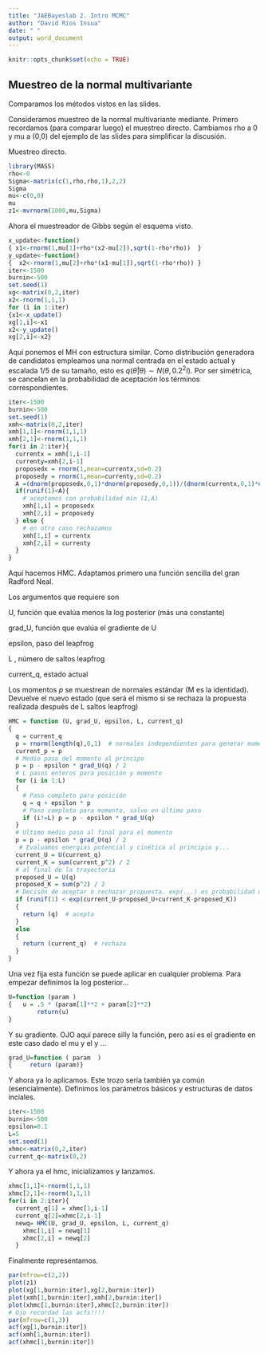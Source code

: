 ---
title: "JAEBayeslab 2. Intro MCMC"
author: "David Ríos Insua"
date: " "
output: word_document
---

```{r setup, include=FALSE}
knitr::opts_chunk$set(echo = TRUE)
```


## Muestreo de la normal multivariante

Comparamos los métodos vistos en las slides.

Consideramos muestreo de la normal multivariante mediante.
Primero recordamos (para comparar luego)
el muestreo directo. Cambiamos rho a 0 y mu a (0,0) del ejemplo de las slides para simplificar
la discusión.

Muestreo directo.
```{r, eval=FALSE }
library(MASS)
rho<-0
Sigma<-matrix(c(1,rho,rho,1),2,2)
Sigma
mu<-c(0,0)
mu
z1<-mvrnorm(1000,mu,Sigma)
```
Ahora el muestreador de Gibbs según el esquema visto. 
```{r, eval=FALSE }
x_update<-function()
{ x1<-rnorm(1,mu[1]+rho*(x2-mu[2]),sqrt(1-rho*rho))  }
y_update<-function()
{  x2<-rnorm(1,mu[2]+rho*(x1-mu[1]),sqrt(1-rho*rho)) } 
iter<-1500
burnin<-500
set.seed(1)
xg<-matrix(0,2,iter)
x2<-rnorm(1,1,1)
for (i in 1:iter)
{x1<-x_update()
xg[1,i]<-x1
x2<-y_update()
xg[2,i]<-x2}
```
Aquí ponemos el MH con estructura similar. Como distribución generadora de candidatos
empleamos una normal centrada en el estado actual y escalada 1/5 de su tamaño,
esto es $q(\hat {\theta } | \theta )\sim N (\theta , 0.2^2 I)$. Por ser simétrica,
se cancelan en la probabilidad de aceptación los términos correspondientes. 
```{r, eval=FALSE }
iter<-1500
burnin<-500
set.seed(1)
xmh<-matrix(0,2,iter)
xmh[1,1]<-rnorm(1,1,1)
xmh[2,1]<-rnorm(1,1,1)
for(i in 2:iter){
  currentx = xmh[1,i-1]
  currenty=xmh[2,i-1]
  proposedx = rnorm(1,mean=currentx,sd=0.2)
  proposedy = rnorm(1,mean=currenty,sd=0.2)
  A =(dnorm(proposedx,0,1)*dnorm(proposedy,0,1))/(dnorm(currentx,0,1)*dnorm(currenty,0,1)) 
  if(runif(1)<A){
    # aceptamos con probabilidad min (1,A)
    xmh[1,i] = proposedx
    xmh[2,i] = proposedy
  } else {
    # en otro caso rechazamos
    xmh[1,i] = currentx 
    xmh[2,i] = currenty
  }
}
```
Aquí hacemos HMC. Adaptamos primero una función sencilla del gran Radford Neal.

Los argumentos que requiere son

U, función que evalúa menos la log posterior (más una constante)

grad_U, función que evalúa el gradiente de U 

epsilon, paso del leapfrog

L , número de saltos leapfrog

current_q, estado actual 

Los momentos $p$ se muestrean de normales estándar (M es la identidad).
Devuelve el nuevo estado (que será el mismo si se rechaza la 
propuesta realizada después de L saltos leapfrog)

```{r, eval=FALSE }
HMC = function (U, grad_U, epsilon, L, current_q)
{
  q = current_q
  p = rnorm(length(q),0,1)  # normales independientes para generar momentos
  current_p = p
  # Medio paso del momento al principo 
  p = p - epsilon * grad_U(q) / 2
  # L pasos enteros para posición y momento 
  for (i in 1:L)
  {
    # Paso completo para posición 
    q = q + epsilon * p
    # Paso completo para momento, salvo en último paso 
    if (i!=L) p = p - epsilon * grad_U(q)
  }
  # Ultimo medio paso al final para el momento 
  p = p - epsilon * grad_U(q) / 2
   # Evaluamos energias potencial y cinética al principio y... 
  current_U = U(current_q)
  current_K = sum(current_p^2) / 2
  # al final de la trayectoria
  proposed_U = U(q)
  proposed_K = sum(p^2) / 2
  # Decisón de aceptar o rechazar propuesta. exp(...) es probabilidad de aceptar
  if (runif(1) < exp(current_U-proposed_U+current_K-proposed_K))
  {
    return (q)  # acepta
  }
  else
  {
    return (current_q)  # rechaza
  }
}
```
Una vez fija esta función se puede aplicar en cualquier problema. 
Para empezar definimos la
log posterior... 
```{r, eval=FALSE }
U=function (param )
{   u = .5 * (param[1]**2 + param[2]**2)
        return(u) 
}
```
Y su gradiente. OJO aquí parece silly la función, pero así es el gradiente en este caso
dado el mu y el y ...
```{r, eval=FALSE}
grad_U=function ( param  )
{     return (param)}
```
Y ahora ya lo aplicamos. Este trozo sería también ya común (esencialmente).
Definimos los parámetros básicos y estructuras de datos inciales.
```{r, eval=FALSE }
iter<-1500
burnin<-500
epsilon=0.1
L=5
set.seed(1)
xhmc<-matrix(0,2,iter)
current_q<-matrix(0,2)
```
Y ahora ya el hmc, inicializamos y lanzamos.
```{r, eval=FALSE}
xhmc[1,1]<-rnorm(1,1,1)
xhmc[2,1]<-rnorm(1,1,1)
for(i in 2:iter){
  current_q[1] = xhmc[1,i-1]
  current_q[2]=xhmc[2,i-1]
  newq= HMC(U, grad_U, epsilon, L, current_q)
    xhmc[1,i] = newq[1] 
    xhmc[2,i] = newq[2]
  }
```

Finalmente representamos.
```{r, eval=FALSE }
par(mfrow=c(2,2))
plot(z1)
plot(xg[1,burnin:iter],xg[2,burnin:iter])
plot(xmh[1,burnin:iter],xmh[2,burnin:iter])
plot(xhmc[1,burnin:iter],xhmc[2,burnin:iter])
# Ojo recordad las acfs!!!!
par(mfrow=c(1,3))
acf(xg[1,burnin:iter])
acf(xmh[1,burnin:iter])
acf(xhmc[1,burnin:iter])
```





